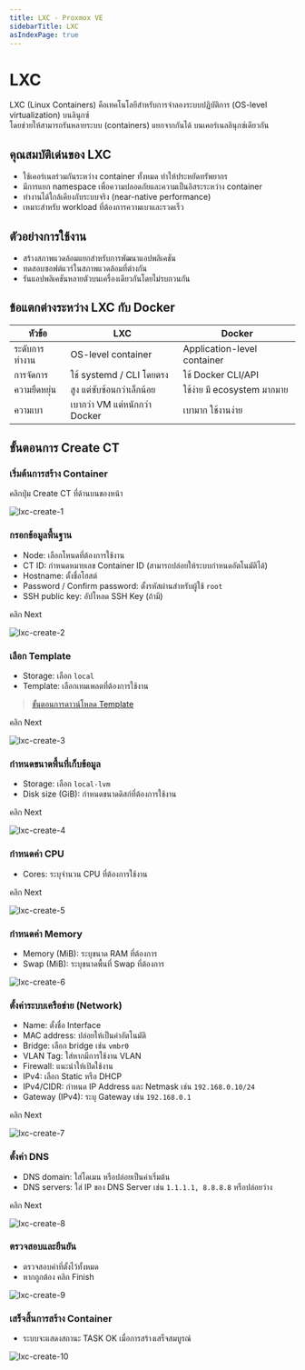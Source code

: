 ```yaml
---
title: LXC - Proxmox VE
sidebarTitle: LXC
asIndexPage: true
---
```



# LXC

LXC (Linux Containers) คือเทคโนโลยีสำหรับการจำลองระบบปฏิบัติการ (OS-level virtualization) บนลินุกซ์  
โดยช่วยให้สามารถรันหลายระบบ (containers) แยกจากกันได้ บนเคอร์เนลลินุกซ์เดียวกัน

## คุณสมบัติเด่นของ LXC

- ใช้เคอร์เนลร่วมกันระหว่าง container ทั้งหมด ทำให้ประหยัดทรัพยากร
- มีการแยก namespace เพื่อความปลอดภัยและความเป็นอิสระระหว่าง container
- ทำงานได้ใกล้เคียงกับระบบจริง (near-native performance)
- เหมาะสำหรับ workload ที่ต้องการความเบาและรวดเร็ว

## ตัวอย่างการใช้งาน

- สร้างสภาพแวดล้อมแยกสำหรับการพัฒนาแอปพลิเคชัน
- ทดสอบซอฟต์แวร์ในสภาพแวดล้อมที่ต่างกัน
- รันแอปพลิเคชันหลายตัวบนเครื่องเดียวกันโดยไม่รบกวนกัน

## ข้อแตกต่างระหว่าง LXC กับ Docker

| หัวข้อ        | LXC                           | Docker                      |
| ------------- | ----------------------------- | --------------------------- |
| ระดับการทำงาน | OS-level container            | Application-level container |
| การจัดการ     | ใช้ systemd / CLI โดยตรง      | ใช้ Docker CLI/API          |
| ความยืดหยุ่น  | สูง แต่ซับซ้อนกว่าเล็กน้อย    | ใช้ง่าย มี ecosystem มากมาย |
| ความเบา       | เบากว่า VM แต่หนักกว่า Docker | เบามาก ใช้งานง่าย           |

## ขั้นตอนการ Create CT

<Steps>

### เริ่มต้นการสร้าง Container

คลิกปุ่ม Create CT ที่ด้านบนของหน้า

![lxc-create-1](/images/proxmox-ve/lxc-create-1.png)

### กรอกข้อมูลพื้นฐาน

- Node: เลือกโหนดที่ต้องการใช้งาน
- CT ID: กำหนดหมายเลข Container ID (สามารถปล่อยให้ระบบกำหนดอัตโนมัติได้)
- Hostname: ตั้งชื่อโฮสต์
- Password / Confirm password: ตั้งรหัสผ่านสำหรับผู้ใช้ `root`
- SSH public key: อัปโหลด SSH Key (ถ้ามี)

คลิก Next

![lxc-create-2](/images/proxmox-ve/lxc-create-2.png)

### เลือก Template

- Storage: เลือก `local`
- Template: เลือกเทมเพลตที่ต้องการใช้งาน

> [ขั้นตอนการดาวน์โหลด Template](/server/proxmox-ve/lxc/template)

คลิก Next

![lxc-create-3](/images/proxmox-ve/lxc-create-3.png)

### กำหนดขนาดพื้นที่เก็บข้อมูล

- Storage: เลือก `local-lvm`
- Disk size (GiB): กำหนดขนาดดิสก์ที่ต้องการใช้งาน

คลิก Next

![lxc-create-4](/images/proxmox-ve/lxc-create-4.png)

### กำหนดค่า CPU

- Cores: ระบุจำนวน CPU ที่ต้องการใช้งาน

คลิก Next

![lxc-create-5](/images/proxmox-ve/lxc-create-5.png)

### กำหนดค่า Memory

- Memory (MiB): ระบุขนาด RAM ที่ต้องการ
- Swap (MiB): ระบุขนาดพื้นที่ Swap ที่ต้องการ

![lxc-create-6](/images/proxmox-ve/lxc-create-6.png)

### ตั้งค่าระบบเครือข่าย (Network)

- Name: ตั้งชื่อ Interface
- MAC address: ปล่อยให้เป็นค่าอัตโนมัติ
- Bridge: เลือก bridge เช่น `vmbr0`
- VLAN Tag: ใส่หากมีการใช้งาน VLAN
- Firewall: แนะนำให้เปิดใช้งาน
- IPv4: เลือก Static หรือ DHCP
- IPv4/CIDR: กำหนด IP Address และ Netmask เช่น `192.168.0.10/24`
- Gateway (IPv4): ระบุ Gateway เช่น `192.168.0.1`

คลิก Next

![lxc-create-7](/images/proxmox-ve/lxc-create-7.png)

### ตั้งค่า DNS

- DNS domain: ใส่โดเมน หรือปล่อยเป็นค่าเริ่มต้น
- DNS servers: ใส่ IP ของ DNS Server เช่น `1.1.1.1, 8.8.8.8` หรือปล่อยว่าง

คลิก Next

![lxc-create-8](/images/proxmox-ve/lxc-create-8.png)

### ตรวจสอบและยืนยัน

- ตรวจสอบค่าที่ตั้งไว้ทั้งหมด
- หากถูกต้อง คลิก Finish

![lxc-create-9](/images/proxmox-ve/lxc-create-9.png)

### เสร็จสิ้นการสร้าง Container

- ระบบจะแสดงสถานะ TASK OK เมื่อการสร้างเสร็จสมบูรณ์

![lxc-create-10](/images/proxmox-ve/lxc-create-10.png)

</Steps>

